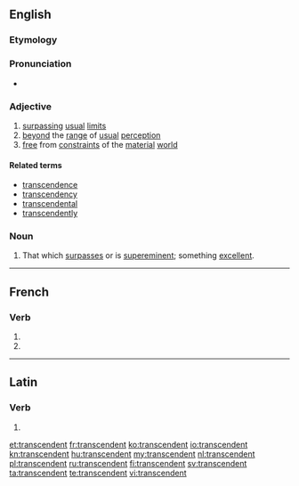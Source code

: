 ==English==

===Etymology===
{{suffix|transcend|ent}}

===Pronunciation===
* {{IPA|/tɹænˈsɛndɛnt/}}

===Adjective===
{{en-adj}}

# [[surpass]]ing [[usual]] [[limit]]s
# [[beyond]] the [[range]] of [[usual]] [[perception]]
# [[free]] from [[constraint]]s of the [[material]] [[world]]

====Related terms====
* [[transcendence]]
* [[transcendency]]
* [[transcendental]]
* [[transcendently]]

===Noun===
{{en-noun}}

# That which [[surpass]]es or is [[supereminent]]; something [[excellent]].

----

==French==

===Verb===
{{fr-verb-form}}

# {{conjugation of|transcender||3|p|pres|ind|lang=fr}}
# {{conjugation of|transcender||3|p|pres|sub|lang=fr}}

----

==Latin==

===Verb===
{{la-verb-form|transcendent}}

# {{conjugation of|transcendo|transcendō|3|p|fut|act|ind|lang=la}}

[[et:transcendent]]
[[fr:transcendent]]
[[ko:transcendent]]
[[io:transcendent]]
[[kn:transcendent]]
[[hu:transcendent]]
[[my:transcendent]]
[[nl:transcendent]]
[[pl:transcendent]]
[[ru:transcendent]]
[[fi:transcendent]]
[[sv:transcendent]]
[[ta:transcendent]]
[[te:transcendent]]
[[vi:transcendent]]